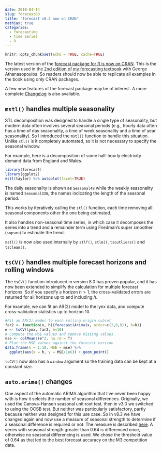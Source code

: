 ```yaml
---
date: 2018-04-14
slug: forecast83
title: "forecast v8.3 now on CRAN"
mathjax: true
categories:
  - forecasting
  - time series
  - R
---
```



```r
knitr::opts_chunk$set(echo = TRUE, cache=TRUE)
```

The latest version of the [forecast package for R is now on CRAN](https://cran.r-project.org/package=forecast).  This is the version used in the [2nd edition of my forecasting textbook](https://OTexts.org/fpp2) with George Athanasopoulos. So readers should now be able to replicate all examples in the book using only CRAN packages.

A few new features of the forecast package may be of interest. A more complete [Changelog](http://pkg.robjhyndman.com/forecast/news/) is also available.

## `mstl()` handles multiple seasonality

STL decomposition was designed to handle a single type of seasonality, but modern data often involves several seasonal periods (e.g., hourly data often has a time of day seasonality, a time of week seasonality and a time of year seasonality). So I introduced the `mstl()` function to handle this situation. Unlike `stl()` is it completely automated, so it is not necessary to specify the seasonal window.

For example, here is a decomposition of some half-hourly electricity demand data from England and Wales.

```r
library(forecast)
library(ggplot2)
mstl(taylor) %>% autoplot(facet=TRUE)
```

The daily seasonality is shown as `Seasonal48` while the weekly seasonality is named `Seasonal336`, the names indicating the length of the seasonal period.

This works by iteratively calling the `stl()` function, each time removing all seasonal components other the one being estimated.

It also handles non-seasonal time series, in which case it decomposes the series into a trend and a remainder term using Friedman's super smoother (`supsmu`) to estimate the trend.

`mstl()` is now also used internally by `stlf()`, `stlm()`, `tsoutliers()` and `tsclean()`.

## `tsCV()` handles multiple forecast horizons and rolling windows

The `tsCV()` function introduced in version 8.0 has proven popular, and it has now been extended to simplify the calculation for multiple forecast horizons. So if you specify a horizon $h>1$, the cross-validated errors are returned for all horizons up to and including $h$.

For example, we can fit an AR(2) model to the lynx data, and compute cross-validation statistics up to horizon 10.

```r
#Fit an AR(2) model to each rolling origin subset
far2 <- function(x, h){forecast(Arima(x, order=c(2,0,0)), h=h)}
e <- tsCV(lynx, far2, h=10)
# Compute the MSE values and remove missing values
mse <- colMeans(e^2, na.rm = T)
# Plot the MSE values against the forecast horizon
data.frame(h = 1:10, MSE = mse) %>%
  ggplot(aes(x = h, y = MSE/1e6)) + geom_point()
```

`tsCV()` now also has a `window` argument so the training data can be kept at a constant size.


## `auto.arima()` changes

One aspect of the automatic ARIMA algorithm that I've never been happy with is how it selects the number of seasonal differences. Originally, we used the Canova-Hansen seasonal unit root test, then in v3.0 we switched to using the OCSB test. But neither was particularly satisfactory, partly because neither was designed for this use case. So in v8.3 we have changed again and now use a measure of seasonal strength to determine if a seasonal difference is required or not. The measure is described [here](https://otexts.org/fpp2/seasonal-strength.html). A series with seasonal strength greater than 0.64 is differenced once, otherwise no seasonal differencing is used. We chose the threshold value of 0.64 as that led to the best forecast accuracy on the M3 competition data.


